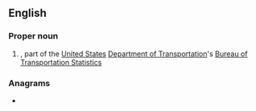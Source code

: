 ==English==

===Proper noun===
{{head|en|proper noun}}

# {{lb|en|transport}} {{init of|lang=en|[[w:National Transportation Library|National Transportation Library]]|nodot=1}}, part of the [[United States]] [[Department of Transportation]]'s [[Bureau of Transportation Statistics]]

===Anagrams===
* {{anagrams|en|a=lnt|LNT|TLN|tln}}